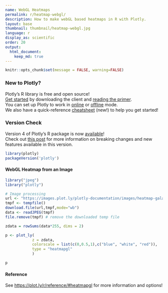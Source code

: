 ```yaml
---
name: WebGL Heatmaps
permalink: r/heatmap-webgl/
description: How to make webGL based heatmaps in R with Plotly.
layout: base
thumbnail: thumbnail/heatmap-webgl.jpg
language: r
display_as: scientific
order: 20
output:
  html_document:
    keep_md: true
---
```


```r
knitr::opts_chunk$set(message = FALSE, warning=FALSE)
```

### New to Plotly?

Plotly's R library is free and open source!<br>
[Get started](https://plot.ly/r/getting-started/) by downloading the client and [reading the primer](https://plot.ly/r/getting-started/).<br>
You can set up Plotly to work in [online](https://plot.ly/r/getting-started/#hosting-graphs-in-your-online-plotly-account) or [offline](https://plot.ly/r/offline/) mode.<br>
We also have a quick-reference [cheatsheet](https://images.plot.ly/plotly-documentation/images/r_cheat_sheet.pdf) (new!) to help you get started!

### Version Check

Version 4 of Plotly's R package is now [available](https://plot.ly/r/getting-started/#installation)!<br>
Check out [this post](http://moderndata.plot.ly/upgrading-to-plotly-4-0-and-above/) for more information on breaking changes and new features available in this version.

```r
library(plotly)
packageVersion('plotly')
```

#### WebGL Heatmap from an Image

```r
library("jpeg")
library("plotly")

# Image processing
url <- "https://images.plot.ly/plotly-documentation/images/heatmap-galaxy.jpg"
tmpf <- tempfile()
download.file(url,tmpf,mode="wb")
data <- readJPEG(tmpf)
file.remove(tmpf) # remove the downloaded temp file

zdata = rowSums(data*255, dims = 2)

p <- plot_ly(
            z = zdata,
            colorscale = list(c(0,0.5,1),c("blue", "white", "red")),
            type = "heatmapgl"
            )

p
```

#### Reference

See [https://plot.ly/r/reference/#heatmapgl](https://plot.ly/r/reference/#heatmapgl) for more information and options!
